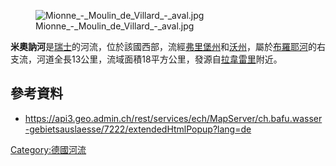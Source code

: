 {{Coord|46.55531|N|6.82233|E|display=title}}
[[Image:Mionne_-_Moulin_de_Villard_-_aval.jpg|right]]

'''米奧訥河'''是[[瑞士|瑞士]]的河流，位於該國西部，流經[[弗里堡州|弗里堡州]]和[[沃州|沃州]]，屬於[[布羅耶河|布羅耶河]]的右支流，河道全長13公里，流域面積18平方公里，發源自[[拉韋雷里|拉韋雷里]]附近。

==參考資料==
* https://api3.geo.admin.ch/rest/services/ech/MapServer/ch.bafu.wasser-gebietsauslaesse/7222/extendedHtmlPopup?lang=de {{Wayback|url=https://api3.geo.admin.ch/rest/services/ech/MapServer/ch.bafu.wasser-gebietsauslaesse/7222/extendedHtmlPopup?lang=de |date=20181020223846 }}

{{Germany-geo-stub}}
[[Category:德國河流|Category:德國河流]]